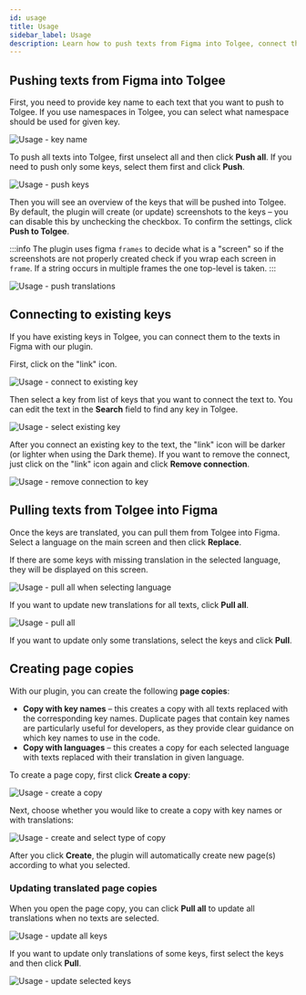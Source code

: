 ```yaml
---
id: usage
title: Usage
sidebar_label: Usage
description: Learn how to push texts from Figma into Tolgee, connect them to existing keys and pull texts from Tolgee into Figma
---
```


## Pushing texts from Figma into Tolgee

First, you need to provide key name to each text that you want to push to Tolgee.
If you use namespaces in Tolgee, you can select what namespace should be used for given key.

![Usage - key name](/img/docs/platform/figma-plugin/usage-push-key-name.png)

To push all texts into Tolgee, first unselect all and then click **Push all**. If you need to push only some keys, select them first and click **Push**.

![Usage - push keys](/img/docs/platform/figma-plugin/usage-push-keys.png)

Then you will see an overview of the keys that will be pushed into Tolgee.
By default, the plugin will create (or update) screenshots to the keys – you can disable this by unchecking the checkbox. To confirm the settings, click **Push to Tolgee**.

:::info
The plugin uses figma `frames` to decide what is a "screen" so if the screenshots are not properly created check if you wrap each screen in `frame`. If a string occurs in multiple frames the one top-level is taken.
:::

![Usage - push translations](/img/docs/platform/figma-plugin/usage-push-translations.png)

## Connecting to existing keys

If you have existing keys in Tolgee, you can connect them to the texts in Figma with our plugin.

First, click on the "link" icon.

![Usage - connect to existing key](/img/docs/platform/figma-plugin/usage-connect-to-existing-key.png)

Then select a key from list of keys that you want to connect the text to. You can edit the text in the **Search** field to find any key in Tolgee.

![Usage - select existing key](/img/docs/platform/figma-plugin/usage-connect-key-select.png)

After you connect an existing key to the text, the "link" icon will be darker (or lighter when using the Dark theme).
If you want to remove the connect, just click on the "link" icon again and click **Remove connection**.

![Usage - remove connection to key](/img/docs/platform/figma-plugin/usage-remove-connection.png)

## Pulling texts from Tolgee into Figma

Once the keys are translated, you can pull them from Tolgee into Figma. Select a language on the main screen and then click **Replace**.

If there are some keys with missing translation in the selected language, they will be displayed on this screen.

![Usage - pull all when selecting language](/img/docs/platform/figma-plugin/usage-pull-change-language.png)

If you want to update new translations for all texts, click **Pull all**.

![Usage - pull all](/img/docs/platform/figma-plugin/usage-pull-all.png)

If you want to update only some translations, select the keys and click **Pull**.

## Creating page copies

With our plugin, you can create the following **page copies**:

- **Copy with key names** – this creates a copy with all texts replaced with the corresponding key names.
  Duplicate pages that contain key names are particularly useful for developers, as they provide clear guidance on which key names to use in the code.
- **Copy with languages** – this creates a copy for each selected language with texts replaced with their translation in given language.

To create a page copy, first click **Create a copy**:

![Usage - create a copy](/img/docs/platform/figma-plugin/usage-create-copy.png)

Next, choose whether you would like to create a copy with key names or with translations:

![Usage - create and select type of copy](/img/docs/platform/figma-plugin/usage-create-copy-select.png)

After you click **Create**, the plugin will automatically create new page(s) according to what you selected.

### Updating translated page copies

When you open the page copy, you can click **Pull all** to update all translations when no texts are selected.

![Usage - update all keys](/img/docs/platform/figma-plugin/usage-copy-pull-all.png)

If you want to update only translations of some keys, first select the keys and then click **Pull**.

![Usage - update selected keys](/img/docs/platform/figma-plugin/usage-copy-pull.png)
